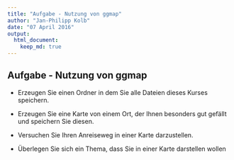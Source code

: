```yaml
---
title: "Aufgabe - Nutzung von ggmap"
author: "Jan-Philipp Kolb"
date: "07 April 2016"
output:
  html_document:
    keep_md: true
---
```


## Aufgabe - Nutzung von ggmap

- Erzeugen Sie einen Ordner in dem Sie alle Dateien dieses Kurses speichern.

- Erzeugen Sie eine Karte von einem Ort, der Ihnen besonders gut gefällt und speichern Sie diesen.

- Versuchen Sie Ihren Anreiseweg in einer Karte darzustellen.

- Überlegen Sie sich ein Thema, dass Sie in einer Karte darstellen wollen
